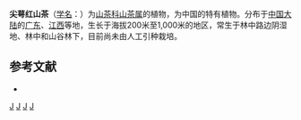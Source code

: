 {{Speciesbox 
| taxon = Camellia edithae
| authority = Hance
}}

'''尖萼红山茶'''（[[学名|学名]]：{{lang|la|''Camellia edithae''}}）为[[山茶科|山茶科]][[山茶属|山茶属]]的植物，为中国的特有植物。分布于[[中国大陆|中国大陆]]的[[广东|广东]]、[[江西|江西]]等地，生长于海拔200米至1,000米的地区，常生于林中路边阴湿地、林中和山谷林下，目前尚未由人工引种栽培。

== 参考文献 ==
<div class="references-small">
* {{cite web| url =http://www.bioinfo.cn/db05/KmzwSpecies.php?action=view&id=22155| title =尖萼红山茶| work =《中国高等植物数据库全库》| publisher =中国科学院微生物研究所| author =昆明植物研究所| accessdate =2009-02-25| deadurl =yes| archiveurl =https://web.archive.org/web/20160305032027/http://www.bioinfo.cn/db05/KmzwSpecies.php?action=view&id=22155| archivedate =2016-03-05}}
</div>
{{Taxonbar|from=Q11038763}}

[[Category:山茶属|J]]
[[Category:中國特有植物|J]]
[[Category:广东植物|J]]
[[Category:江西植物|J]]